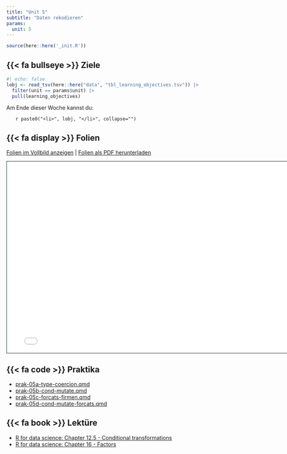 ```yaml
---
title: "Unit 5"
subtitle: "Daten rekodieren"
params:
  unit: 5
---
```

```r
source(here::here('_init.R'))
```

## {{< fa bullseye >}} Ziele

```r
#| echo: false
lobj <- read_tsv(here::here("data", "tbl_learning_objectives.tsv")) |>
  filter(unit == params$unit) |> 
  pull(learning_objectives)
```

Am Ende dieser Woche kannst du:

<ol>`r paste0("<li>", lobj, "</li>", collapse="")`</ol>

<!-- `r paste0("- ", lobj, "\n")` -->

<!-- `r  purrr::map(lobj, \(x) paste0("- ", x, "\n"))` -->

## {{< fa display >}} Folien

[Folien im Vollbild anzeigen](../slides/slide-05-forcats.qmd) \| [Folien als PDF herunterladen](../slides/slide-05-forcats.pdf)

```{=html}
<iframe class="slide-deck" width="780" height="500" src= ../slides/slide-05-forcats.html title="Unit 5 - Forcats and recoding" style="border: 1px solid #123233;"></iframe>
```
## {{< fa code >}} Praktika

-   [prak-05a-type-coercion.qmd](../exercises/unit05/prak-05a-type-coercion.qmd)
-   [prak-05b-cond-mutate.qmd](../exercises/unit05/prak-05b-cond-mutate.qmd)
-   [prak-05c-forcats-firmen.qmd](../exercises/unit05/prak-05c-forcats-firmen.qmd)
-   [prak-05d-cond-mutate-forcats.qmd](../exercises/unit05/prak-05d-cond-mutate-forcats.qmd)

## {{< fa book >}} Lektüre

-   [R for data science: Chapter 12.5 - Conditional transformations](https://r4ds.hadley.nz/logicals.html#conditional-transformations)
-   [R for data science: Chapter 16 - Factors](https://r4ds.hadley.nz/factors)
